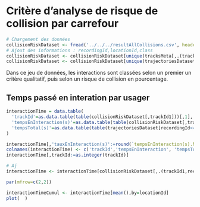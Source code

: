 # Critère d'analyse de risque de collision par carrefour

```r
# Chargement des données
collisionRiskDataset <- fread('../../../resultAllCollisions.csv', header = TRUE, sep = ",")
# Ajout des informations : recordingId,locationId,class
collisionRiskDataset <- collisionRiskDataset[unique(tracksMeta[,.(trackId,class2=class)]), on=.(trackId2=trackId)]
collisionRiskDataset <- collisionRiskDataset[unique(trajectoriesDataset[recordingId<=18,.(trackId,recordingId,locationId,class1=class)]), on=.(trackId1=trackId)]
```

Dans ce jeu de données, les interactions sont classées selon un premier un critère qualitatif, puis selon un risque de collision en pourcentage.

## Temps passé en interation par usager

```r
interactionTime = data.table(
  'trackId'=as.data.table(table(collisionRiskDataset[,trackId1]))[,1],
  'tempsEnInteraction(s)'=as.data.table(table(collisionRiskDataset[,trackId1]))[,2]/5,
  'tempsTotal(s)'=as.data.table(table(trajectoriesDataset[recordingId<=18,trackId]))[,2]/5
)

interactionTime[,'tauxEnInteraction(s)':=round(`tempsEnInteraction(s).N`/`tempsTotal(s).N`,2)]
colnames(interactionTime) <- c('trackId','tempsEnInteraction', 'tempsTotal', 'tauxInteraction')
interactionTime[,trackId:=as.integer(trackId)]

# Aj
interactionTime <- interactionTime[collisionRiskDataset[,.(trackId1,recordingId,locationId)], on=.(trackId=trackId1)]
```

```r
par(mfrow=c(2,2))

interactionTimeCumul <- interactionTime[mean(),by=locationId]
plot(  )

```
